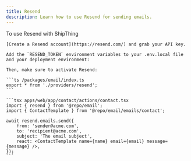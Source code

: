 ```yaml
---
title: Resend
description: Learn how to use Resend for sending emails.
---
```


To use Resend with ShipThing

<Steps>
  <Step title="Create a Resend account">

    [Create a Resend account](https://resend.com/) and grab your API key.

  </Step>
  <Step title="Add environment variables">

    Add the `RESEND_TOKEN` environment variables to your .env.local file and your deployment environment:

    Then, make sure to activate Resend:

    ```ts /packages/email/index.ts
    export * from './providers/resend';
    ```

  </Step>
  <Step title="Sending Emails">

    ```tsx apps/web/app/contact/actions/contact.tsx
    import { resend } from '@repo/email';
    import { ContactTemplate } from '@repo/email/emails/contact';

    await resend.emails.send({
        from: 'sender@acme.com',
        to: 'recipient@acme.com',
        subject: 'The email subject',
        react: <ContactTemplate name={name} email={email} message={message} />,
    });
    ```

  </Step>
</Steps>


